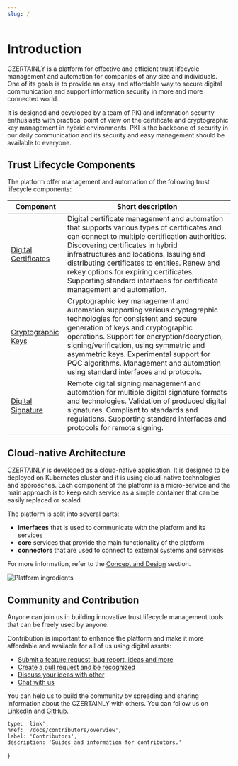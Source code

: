 ```yaml
---
slug: /
---
```



# Introduction

CZERTAINLY is a platform for effective and efficient trust lifecycle management and automation for companies of any size and individuals. One of its goals is to provide an easy and affordable way to secure digital communication and support information security in more and more connected world.

It is designed and developed by a team of PKI and information security enthusiasts with practical point of view on the certificate and cryptographic key management in hybrid environments. PKI is the backbone of security in our daily communication and its security and easy management should be available to everyone.

## Trust Lifecycle Components

The platform offer management and automation of the following trust lifecycle components:

| Component                                              | Short description                                                                                                                                                                                                                                                                                                                                                                                  |
|--------------------------------------------------------|----------------------------------------------------------------------------------------------------------------------------------------------------------------------------------------------------------------------------------------------------------------------------------------------------------------------------------------------------------------------------------------------------|
| [Digital Certificates](/docs/certificate-key/introduction) | Digital certificate management and automation that supports various types of certificates and can connect to multiple certification authorities. Discovering certificates in hybrid infrastructures and locations. Issuing and distributing certificates to entities. Renew and rekey options for expiring certificates. Supporting standard interfaces for certificate management and automation. |
| [Cryptographic Keys](/docs/certificate-key/introduction)   | Cryptographic key management and automation supporting various cryptographic technologies for consistent and secure generation of keys and cryptographic operations. Support for encryption/decryption, signing/verification, using symmetric and asymmetric keys. Experimental support for PQC algorithms. Management and automation using standard interfaces and protocols.                     |
| [Digital Signature](/docs/signing/introduction)            | Remote digital signing management and automation for multiple digital signature formats and technologies. Validation of produced digital signatures. Compliant to standards and regulations. Supporting standard interfaces and protocols for remote signing.                                                                                                                                      |

## Cloud-native Architecture

CZERTAINLY is developed as a cloud-native application. It is designed to be deployed on Kubernetes cluster and it is using cloud-native technologies and approaches.
Each component of the platform is a micro-service and the main approach is to keep each service as a simple container that can be easily replaced or scaled.

The platform is split into several parts:

- **interfaces** that is used to communicate with the platform and its services
- **core** services that provide the main functionality of the platform
- **connectors** that are used to connect to external systems and services

For more information, refer to the [Concept and Design](/docs/certificate-key/concept-design/overview) section.

![Platform ingredients](./assets/platform-ingredients.png)

## Community and Contribution

Anyone can join us in building innovative trust lifecycle management tools that can be freely used by anyone.

Contribution is important to enhance the platform and make it more affordable and available for all of us using digital assets:
- [Submit a feature request, bug report, ideas and more](https://github.com/3KeyCompany/CZERTAINLY/issues/new/choose)
- [Create a pull request and be recognized](https://github.com/3KeyCompany/CZERTAINLY/blob/develop/CONTRIBUTING.md)
- [Discuss your ideas with other](https://github.com/3KeyCompany/CZERTAINLY/discussions)
- [Chat with us](https://discord.gg/XYsSZKjSt4)

You can help us to build the community by spreading and sharing information about the CZERTAINLY with others.
You can follow us on [LinkedIn](https://www.linkedin.com/company/czertainly) and [GitHub](https://github.com/3KeyCompany/CZERTAINLY).

    type: 'link',
    href: '/docs/contributors/overview',
    label: 'Contributors',
    description: 'Guides and information for contributors.'
}

<section className='row'>
        <article className="col col--6 margin-bottom--lg">
            <DocCard item={item} />
        </article>
</section>
